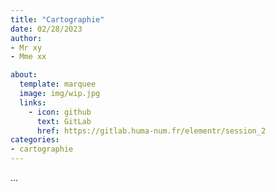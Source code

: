 ```yaml
---
title: "Cartographie"
date: 02/28/2023
author: 
- Mr xy
- Mme xx

about:
  template: marquee
  image: img/wip.jpg
  links:
    - icon: github
      text: GitLab
      href: https://gitlab.huma-num.fr/elementr/session_2
categories: 
- cartographie
---
```


...
